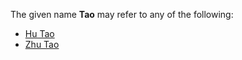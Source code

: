 {{Disambiguation}}
The given name '''Tao''' may refer to any of the following:
* [[Hu Tao]]
* [[Zhu Tao]]